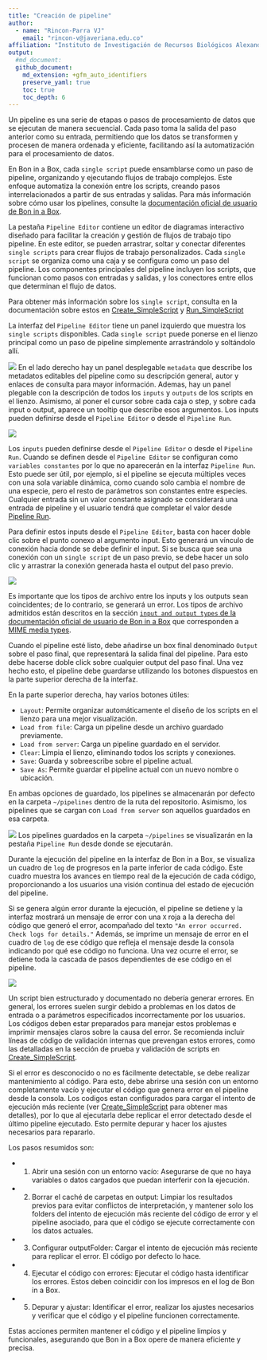 ```yaml
---
title: "Creación de pipeline"
author: 
  - name: "Rincon-Parra VJ"
    email: "rincon-v@javeriana.edu.co"
affiliation: "Instituto de Investigación de Recursos Biológicos Alexander von Humboldt - IAvH"
output: 
  #md_document:
  github_document:
    md_extension: +gfm_auto_identifiers
    preserve_yaml: true
    toc: true
    toc_depth: 6
---
```


Un pipeline es una serie de etapas o pasos de procesamiento de datos que se ejecutan de manera secuencial. Cada paso toma la salida del paso anterior como su entrada, permitiendo que los datos se transformen y procesen de manera ordenada y eficiente, facilitando así la automatización para el procesamiento de datos.

En Bon in a Box, cada `single script` puede ensamblarse como un paso de pipeline, organizando y ejecutando flujos de trabajo complejos. Este enfoque automatiza la conexión entre los scripts, creando pasos interrelacionados a partir de sus entradas y salidas. 
Para más información sobre cómo usar los pipelines, consulte la [documentación oficial de usuario de Bon in a Box]( https://github.com/GEO-BON/bon-in-a-box-pipeline-engine/blob/main/README-user.md#pipelines).

La pestaña `Pipeline Editor` contiene un editor de diagramas interactivo diseñado para facilitar la creación y gestión de flujos de trabajo tipo pipeline. En este editor, se pueden arrastrar, soltar y conectar diferentes `single scripts` para crear flujos de trabajo personalizados. Cada `single script` se organiza como una caja y se configura como un paso del pipeline. Los componentes principales del pipeline incluyen los scripts, que funcionan como pasos con entradas y salidas, y los conectores entre ellos que determinan el flujo de datos.

Para obtener más información sobre los `single script`, consulta en la documentación sobre estos en [Create_SimpleScript](../Create_SimpleScript) y [Run_SimpleScript](../Run_SimpleScript) 

La interfaz del `Pipeline Editor` tiene un panel izquierdo que muestra los `single scripts` disponibles. Cada `single script` puede ponerse en el lienzo principal como un paso de pipeline simplemente arrastrándolo y soltándolo allí. 

![](README_figures/panels_pipeline.png)
En el lado derecho hay un panel desplegable `metadata` que describe los metadatos editables del pipeline como su descripción general, autor y enlaces de consulta para mayor información. Ademas, hay un panel plegable con la descripción de todos los `inputs` y `outputs` de los scripts en el lienzo. Asimismo, al poner el cursor sobre cada caja o step, y sobre cada input o output, aparece un tooltip que describe esos argumentos. Los inputs pueden definirse desde el `Pipeline Editor` o desde el `Pipeline Run`. 

![](README_figures/tooltips_pipeline.png)

Los `inputs` pueden definirse desde el `Pipeline Editor` o desde el `Pipeline Run`. Cuando se definen desde el `Pipeline Editor` se configuran como `variables constantes` por lo que no aparecerán en la interfaz `Pipeline Run`. Esto puede ser útil, por ejemplo, si el pipeline se ejecuta múltiples veces con una sola variable dinámica, como cuando solo cambia el nombre de una especie, pero el resto de parámetros son constantes entre especies. Cualquier entrada sin un valor constante asignado se considerará una entrada de pipeline y el usuario tendrá que completar el valor desde [Pipeline Run](#ID_pipeline_run).

Para definir estos inputs desde el `Pipeline Editor`, basta con hacer doble clic sobre el punto conexo al argumento input. Esto generará un vínculo de conexión hacia donde se debe definir el input. Si se busca que sea una conexión con un `single script` de un paso previo, se debe hacer un solo clic y arrastrar la conexión generada hasta el output del paso previo.

![](README_figures/joinsteps_pipeline.png)

Es importante que los tipos de archivo entre los inputs y los outputs sean coincidentes; de lo contrario, se generará un error. Los tipos de archivo admitidos están descritos en la sección [`input and output types` de la documentación oficial de usuario de Bon in a Box](https://github.com/GEO-BON/bon-in-a-box-pipeline-engine/blob/main/README-user.md#describing-a-script) que corresponden a [MIME media types](https://www.iana.org/assignments/media-types/media-types.xhtml).


Cuando el pipeline esté listo, debe añadirse un box final denominado `Output` sobre el paso final, que representará la salida final del pipeline. Para esto debe hacerse doble click sobre cualquier output del paso final. Una vez hecho esto, el pipeline debe guardarse utilizando los botones dispuestos en la parte superior derecha de la interfaz.

En la parte superior derecha, hay varios botones útiles:

* `Layout`: Permite organizar automáticamente el diseño de los scripts en el lienzo para una mejor visualización.
* `Load from file`: Carga un pipeline desde un archivo guardado previamente.
* `Load from server`: Carga un pipeline guardado en el servidor.
* `Clear`: Limpia el lienzo, eliminando todos los scripts y conexiones.
* `Save`: Guarda y sobreescribe sobre el pipeline actual.
* `Save As`: Permite guardar el pipeline actual con un nuevo nombre o ubicación.

En ambas opciones de guardado, los pipelines se almacenarán por defecto en la carpeta `~/pipelines` dentro de la ruta del repositorio. Asimismo, los pipelines que se cargan con `Load from server` son aquellos guardados en esa carpeta.

![](README_figures/save_pipeline.png)
Los pipelines guardados en la carpeta `~/pipelines` se visualizarán en la pestaña `Pipeline Run` desde donde se ejecutarán.

Durante la ejecución del pipeline en la interfaz de Bon in a Box, se visualiza un cuadro de `log` de progresos en la parte inferior de cada código. Este cuadro muestra los avances en tiempo real de la ejecución de cada código, proporcionando a los usuarios una visión continua del estado de ejecución del pipeline.

Si se genera algún error durante la ejecución, el pipeline se detiene y la interfaz mostrará un mensaje de error con una `X` roja a la derecha del código que generó el error, acompañado del texto `"An error occurred. Check logs for details."` Además, se imprime un mensaje de error en el cuadro de `log` de ese código que refleja el mensaje desde la consola indicando por qué ese código no funciona. Una vez ocurre el error, se detiene toda la cascada de pasos dependientes de ese código en el pipeline.

![](README_figures/pipeline_error.png)

Un script bien estructurado y documentado no debería generar errores. En general, los errores suelen surgir debido a problemas en los datos de entrada o a parámetros especificados incorrectamente por los usuarios. Los códigos deben estar preparados para manejar estos problemas e imprimir mensajes claros sobre la causa del error. Se recomienda incluir líneas de código de validación internas que prevengan estos errores, como las detalladas en la sección de prueba y validación de scripts en [Create_SimpleScript](../Create_SimpleScript).

Si el error es desconocido o no es fácilmente detectable, se debe realizar mantenimiento al código. Para esto, debe abrirse una sesión con un entorno completamente vacío y ejecutar el código que genera error en el pipeline desde la consola. Los codigos estan configurados para cargar el intento de ejecución más reciente (ver [Create_SimpleScript](../Create_SimpleScript) para obtener mas detalles), por lo que al ejecutarla debe replicar el error detectado desde el último pipeline ejecutado. Esto permite depurar y hacer los ajustes necesarios para repararlo.

Los pasos resumidos son:

* 1. Abrir una sesión con un entorno vacío: Asegurarse de que no haya variables o datos cargados que puedan interferir con la ejecución.
* 2. Borrar el caché de carpetas en output: Limpiar los resultados previos para evitar conflictos de interpretación, y mantener solo los folders del intento de ejecución más reciente del código de error y el pipeline asociado, para que el código se ejecute correctamente con los datos actuales.
* 3. Configurar outputFolder: Cargar el intento de ejecución más reciente para replicar el error. El código por defecto lo hace.
* 4. Ejecutar el código con errores: Ejecutar el código hasta identificar los errores. Estos deben coincidir con los impresos en el log de Bon in a Box.
* 5. Depurar y ajustar: Identificar el error, realizar los ajustes necesarios y verificar que el código y el pipeline funcionen correctamente.

Estas acciones permiten mantener el código y el pipeline limpios y funcionales, asegurando que Bon in a Box opere de manera eficiente y precisa.